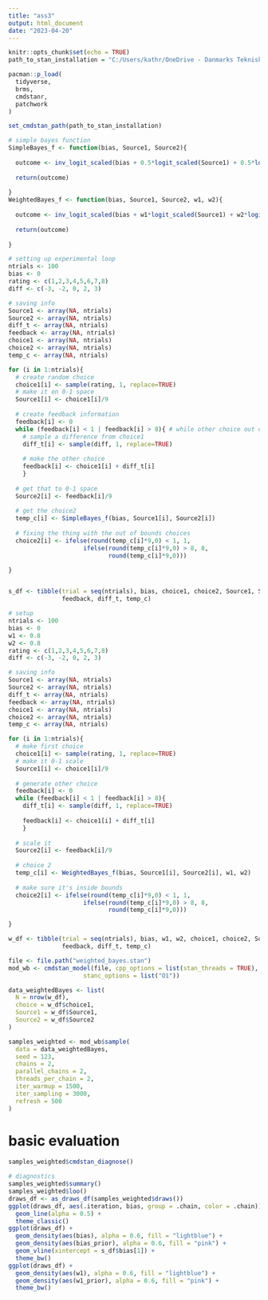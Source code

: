 ```yaml
---
title: "ass3"
output: html_document
date: "2023-04-20"
---
```


```r
knitr::opts_chunk$set(echo = TRUE)
path_to_stan_installation = "C:/Users/kathr/OneDrive - Danmarks Tekniske Universitet/.cmdstan/cmdstan-2.31.0"
```

```r
pacman::p_load(
  tidyverse,
  brms,
  cmdstanr,
  patchwork
)

set_cmdstan_path(path_to_stan_installation)
```

```r
# simple bayes function 
SimpleBayes_f <- function(bias, Source1, Source2){
  
  outcome <- inv_logit_scaled(bias + 0.5*logit_scaled(Source1) + 0.5*logit_scaled(Source2))
  
  return(outcome)
  
}
WeightedBayes_f <- function(bias, Source1, Source2, w1, w2){
  
  outcome <- inv_logit_scaled(bias + w1*logit_scaled(Source1) + w2*logit_scaled(Source2))
  
  return(outcome)
  
}
```


```r
# setting up experimental loop
ntrials <- 100
bias <- 0
rating <- c(1,2,3,4,5,6,7,8)
diff <- c(-3, -2, 0, 2, 3)

# saving info
Source1 <- array(NA, ntrials)
Source2 <- array(NA, ntrials)
diff_t <- array(NA, ntrials)
feedback <- array(NA, ntrials)
choice1 <- array(NA, ntrials)
choice2 <- array(NA, ntrials)
temp_c <- array(NA, ntrials)

for (i in 1:ntrials){
  # create random choice
  choice1[i] <- sample(rating, 1, replace=TRUE)
  # make it on 0-1 space 
  Source1[i] <- choice1[i]/9
  
  # create feedback information
  feedback[i] <- 0
  while (feedback[i] < 1 | feedback[i] > 8){ # while other choice out of scope
    # sample a difference from choice1
    diff_t[i] <- sample(diff, 1, replace=TRUE)
    
    # make the other choice
    feedback[i] <- choice1[i] + diff_t[i]
    }
  
  # get that to 0-1 space
  Source2[i] <- feedback[i]/9
  
  # get the choice2
  temp_c[i] <- SimpleBayes_f(bias, Source1[i], Source2[i])
  
  # fixing the thing with the out of bounds choices
  choice2[i] <- ifelse(round(temp_c[i]*9,0) < 1, 1, 
                     ifelse(round(temp_c[i]*9,0) > 8, 8, 
                            round(temp_c[i]*9,0)))

}


s_df <- tibble(trial = seq(ntrials), bias, choice1, choice2, Source1, Source2, 
               feedback, diff_t, temp_c)


```


```r
# setup
ntrials <- 100
bias <- 0
w1 <- 0.8
w2 <- 0.8
rating <- c(1,2,3,4,5,6,7,8)
diff <- c(-3, -2, 0, 2, 3)

# saving info
Source1 <- array(NA, ntrials)
Source2 <- array(NA, ntrials)
diff_t <- array(NA, ntrials)
feedback <- array(NA, ntrials)
choice1 <- array(NA, ntrials)
choice2 <- array(NA, ntrials)
temp_c <- array(NA, ntrials)

for (i in 1:ntrials){
  # make first choice
  choice1[i] <- sample(rating, 1, replace=TRUE)
  # make it 0-1 scale
  Source1[i] <- choice1[i]/9
  
  # generate other choice
  feedback[i] <- 0
  while (feedback[i] < 1 | feedback[i] > 8){
    diff_t[i] <- sample(diff, 1, replace=TRUE)
    
    feedback[i] <- choice1[i] + diff_t[i]
    }
 
  # scale it
  Source2[i] <- feedback[i]/9
  
  # choice 2
  temp_c[i] <- WeightedBayes_f(bias, Source1[i], Source2[i], w1, w2)
  
  # make sure it's inside bounds 
  choice2[i] <- ifelse(round(temp_c[i]*9,0) < 1, 1, 
                     ifelse(round(temp_c[i]*9,0) > 8, 8, 
                            round(temp_c[i]*9,0)))

}

w_df <- tibble(trial = seq(ntrials), bias, w1, w2, choice1, choice2, Source1, Source2, 
               feedback, diff_t, temp_c)


```


```r

file <- file.path("weighted_bayes.stan")
mod_wb <- cmdstan_model(file, cpp_options = list(stan_threads = TRUE),
                     stanc_options = list("O1"))

```
```r
data_weightedBayes <- list(
  N = nrow(w_df),
  choice = w_df$choice1,
  Source1 = w_df$Source1,
  Source2 = w_df$Source2
)

samples_weighted <- mod_wb$sample(
  data = data_weightedBayes,
  seed = 123,
  chains = 2,
  parallel_chains = 2,
  threads_per_chain = 2,
  iter_warmup = 1500,
  iter_sampling = 3000,
  refresh = 500
)


```

# basic evaluation
```r
samples_weighted$cmdstan_diagnose()
```


```r
# diagnostics
samples_weighted$summary()
samples_weighted$loo()
draws_df <- as_draws_df(samples_weighted$draws())
ggplot(draws_df, aes(.iteration, bias, group = .chain, color = .chain)) +
  geom_line(alpha = 0.5) +
  theme_classic()
ggplot(draws_df) +
  geom_density(aes(bias), alpha = 0.6, fill = "lightblue") +
  geom_density(aes(bias_prior), alpha = 0.6, fill = "pink") +
  geom_vline(xintercept = s_df$bias[1]) +
  theme_bw()
ggplot(draws_df) +
  geom_density(aes(w1), alpha = 0.6, fill = "lightblue") +
  geom_density(aes(w1_prior), alpha = 0.6, fill = "pink") +
  theme_bw()

```

